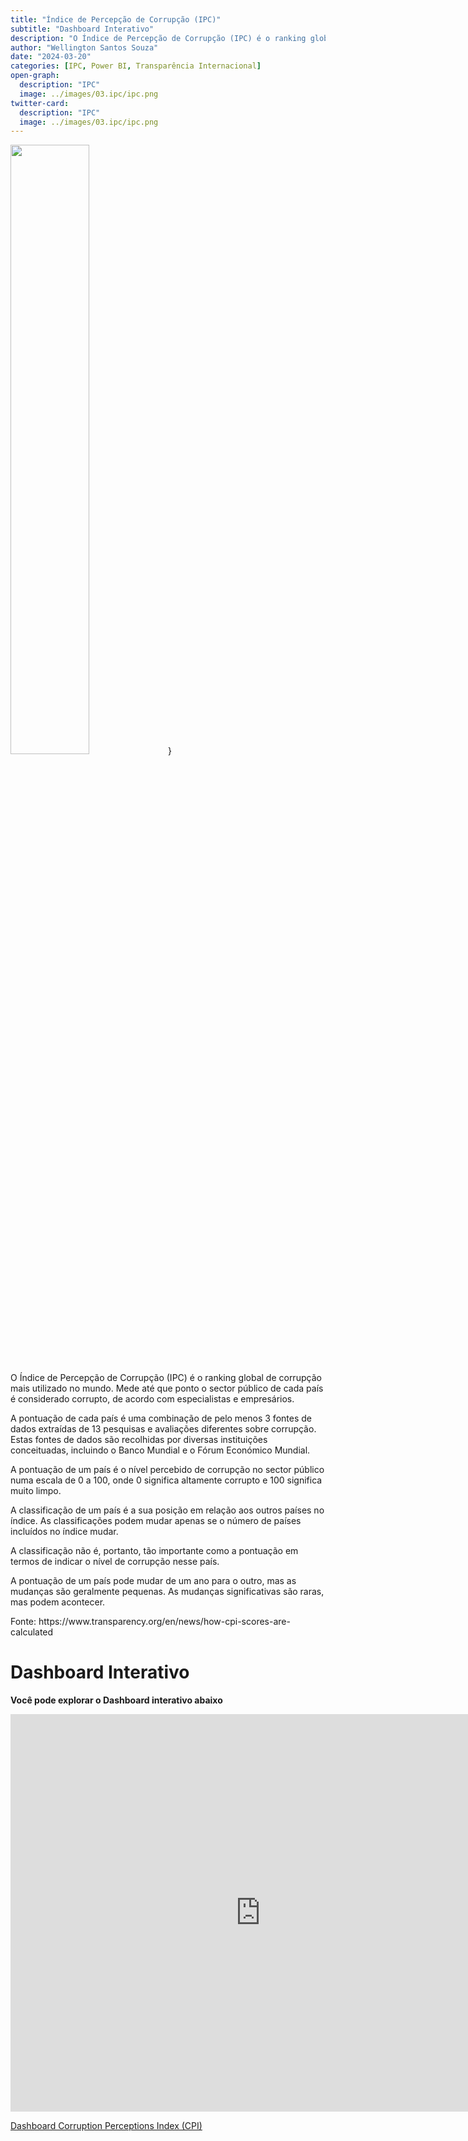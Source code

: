 ```yaml
---
title: "Índice de Percepção de Corrupção (IPC)"
subtitle: "Dashboard Interativo"
description: "O Índice de Percepção de Corrupção (IPC) é o ranking global de corrupção mais utilizado no mundo. Mede até que ponto o sector público de cada país é considerado corrupto, de acordo com especialistas e empresários."
author: "Wellington Santos Souza"
date: "2024-03-20"
categories: [IPC, Power BI, Transparência Internacional]
open-graph:
  description: "IPC"
  image: ../images/03.ipc/ipc.png
twitter-card:
  description: "IPC"
  image: ../images/03.ipc/ipc.png
---
```


![](../images/03.ipc/ipc.png){fig-alt="IPC" width=50%}} 

O Índice de Percepção de Corrupção (IPC) é o ranking global de corrupção mais utilizado no mundo. Mede até que ponto o sector público de cada país é considerado corrupto, de acordo com especialistas e empresários.

A pontuação de cada país é uma combinação de pelo menos 3 fontes de dados extraídas de 13 pesquisas e avaliações diferentes sobre corrupção. Estas fontes de dados são recolhidas por diversas instituições conceituadas, incluindo o Banco Mundial e o Fórum Económico Mundial.

A pontuação de um país é o nível percebido de corrupção no sector público numa escala de 0 a 100, onde 0 significa altamente corrupto e 100 significa muito limpo.

A classificação de um país é a sua posição em relação aos outros países no índice. As classificações podem mudar apenas se o número de países incluídos no índice mudar.

A classificação não é, portanto, tão importante como a pontuação em termos de indicar o nível de corrupção nesse país.

A pontuação de um país pode mudar de um ano para o outro, mas as mudanças são geralmente pequenas. As mudanças significativas são raras, mas podem acontecer.

Fonte: https://www.transparency.org/en/news/how-cpi-scores-are-calculated

# Dashboard Interativo

**Você pode explorar o Dashboard interativo abaixo**

<iframe title="Corruption Perceptions Index (CPI)" width="800" height="636" src="https://app.powerbi.com/view?r=eyJrIjoiOTJhZWY4YTYtMTJkYy00NzNkLTlmYTMtNDBkMTQ0YTIzZmM3IiwidCI6ImVkYzRiYTQ1LTQ3NDItNDNhMy04MTYzLWY3MTY1MDFmMzZkNyJ9" frameborder="0" allowFullScreen="true"></iframe>

[Dashboard Corruption Perceptions Index (CPI)](https://app.powerbi.com/view?r=eyJrIjoiOTJhZWY4YTYtMTJkYy00NzNkLTlmYTMtNDBkMTQ0YTIzZmM3IiwidCI6ImVkYzRiYTQ1LTQ3NDItNDNhMy04MTYzLWY3MTY1MDFmMzZkNyJ9)


